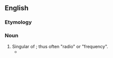 ==English==

===Etymology===
{{compound|en|air|wave}}

===Noun===
{{en-noun}}

# Singular of {{m|en|airwaves}}; thus often "radio" or "frequency".
#* {{quote-journal|lang=en|2008|December 23|Richard Sandomir|On Old Cassette, Barber's Voice Brings to Life Game He Missed|The New York Times|url=http://www.nytimes.com/2008/12/23/sports/baseball/23sandomir.html
|passage=Vander Meer’s no-hitter at Ebbets Field on June 15 was a witness-only event, unheard on any '''airwave'''.}}